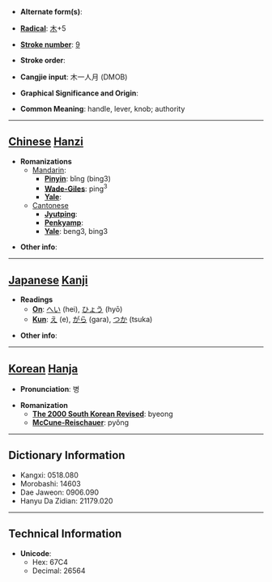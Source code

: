 * '''Alternate form(s)''': 

* '''[[Wiktionary:Chinese radical index| Radical]]''': [[Wiktionary:Chinese radical index 木|木]]+5

* '''[[Wiktionary:Chinese total strokes index|Stroke number]]''': [[Wiktionary:Chinese total strokes index 9|9]]

* '''Stroke order''': 

* '''Cangjie input''': 木一人月 (DMOB)

* '''Graphical Significance and Origin''': 

* '''Common Meaning''': handle, lever, knob; authority

----

== [[Chinese]] [[Hanzi]] ==

* '''Romanizations'''
** [[Mandarin]]:
*** '''[[Pinyin]]''': bǐng (bing3)
*** '''[[Wade-Giles]]''': ping<sup>3</sup>
*** '''[[Yale]]''': 
**[[Cantonese]]
***'''[[Jyutping]]''':
***'''[[Penkyamp]]''': 
***'''[[Yale]]''': beng3, bing3

* '''Other info''': 

----

== [[Japanese]] [[Kanji]] ==

* '''Readings'''
** '''[[On]]''': [[へい]] (hei), [[ひょう]] (hyō)
** '''[[Kun]]''': [[え]] (e), [[がら]] (gara), [[つか]] (tsuka)

* '''Other info''':  

----

== [[Korean]] [[Hanja]] ==

* '''Pronunciation''': 병

* '''Romanization'''
** '''[[The 2000 South Korean Revised Romanization|The 2000 South Korean Revised]]''': byeong
** '''[[McCune-Reischauer]]''': pyŏng

----

== Dictionary Information ==

* Kangxi: 0518.080
* Morobashi: 14603
* Dae Jaweon: 0906.090
* Hanyu Da Zidian: 21179.020

----

== Technical Information ==

* '''Unicode''':
** Hex: 67C4
** Decimal: 26564